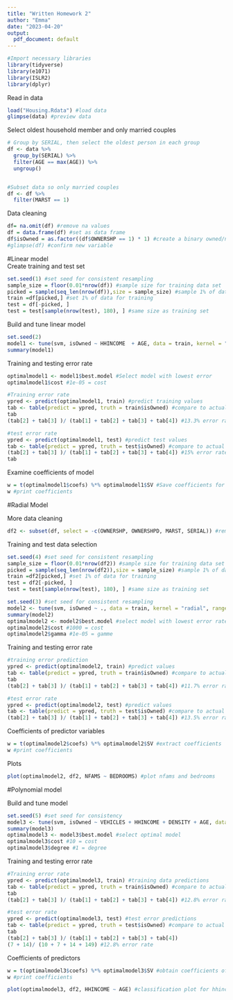---
title: "Written Homework 2"
author: "Emma"
date: "2023-04-20"
output: 
  pdf_document: default
---

```{r}
#Import necessary libraries
library(tidyverse)
library(e1071)
library(ISLR2)
library(dplyr)
```

Read in data
```{r}
load("Housing.Rdata") #load data
glimpse(data) #preview data
```

Select oldest household member and only married couples
```{r}
# Group by SERIAL, then select the oldest person in each group
df <- data %>%
  group_by(SERIAL) %>%
  filter(AGE == max(AGE)) %>%
  ungroup()


#Subset data so only married couples
df <- df %>%
  filter(MARST == 1)

```

Data cleaning
```{r}
df= na.omit(df) #remove na values
df = data.frame(df) #set as data frame
df$isOwned = as.factor((df$OWNERSHP == 1) * 1) #create a binary owned/not owned variable
#glimpse(df) #confirm new variable

```
#Linear model <br>
Create training and test set
```{r}
set.seed(1) #set seed for consistent resampling
sample_size = floor(0.01*nrow(df)) #sample size for training data set
picked = sample(seq_len(nrow(df)),size = sample_size) #sample 1% of data
train =df[picked,] #set 1% of data for training
test = df[-picked, ]
test = test[sample(nrow(test), 180), ] #same size as training set

```

Build and tune linear model
```{r}
set.seed(2)
model1 <- tune(svm, isOwned ~ HHINCOME  + AGE, data = train, kernel = "linear", ranges = list(cost = c(.00001, 0.01, 1,5, 10, 100, 1000))) #Linear support vector classifier testing different values of cost
summary(model1) 
```
Training and testing error rate

```{r}
optimalmodel1 <- model1$best.model #Select model with lowest error
optimalmodel1$cost #1e-05 = cost

#Training error rate
ypred <- predict(optimalmodel1, train) #predict training values
tab <- table(predict = ypred, truth = train$isOwned) #compare to actual values
tab
(tab[2] + tab[3] )/ (tab[1] + tab[2] + tab[3] + tab[4]) #13.3% error rate. Only predicted 1. 

#test error rate
ypred <- predict(optimalmodel1, test) #predict test values
tab <- table(predict = ypred, truth = test$isOwned) #compare to actual values
(tab[2] + tab[3] )/ (tab[1] + tab[2] + tab[3] + tab[4]) #15% error rate. Only predicted 1.
tab
```
Examine coefficients of model
```{r}
w = t(optimalmodel1$coefs) %*% optimalmodel1$SV #Save coefficients for each predictor
w #print coefficients

```

#Radial Model <br>

More data cleaning
```{r}
df2 <- subset(df, select = -c(OWNERSHP, OWNERSHPD, MARST, SERIAL)) #remove variables not meaningful for prediction
```

Training and test data selection

```{r}
set.seed(4) #set seed for consistent resampling
sample_size = floor(0.01*nrow(df2)) #sample size for training data set
picked = sample(seq_len(nrow(df2)),size = sample_size) #sample 1% of data
train =df2[picked,] #set 1% of data for training
test = df2[-picked, ]
test = test[sample(nrow(test), 180), ] #same size as training set

```

```{r}
set.seed(3) #set seed for consistent resampling
model2 <- tune(svm, isOwned ~ ., data = train, kernel = "radial", ranges = list(cost = c(0.1, 1, 10, 100, 1000, 10000), gamma = c(0.00001, 0.0001, 0.001, 0.01, 0.1, 1))) #Support vector classifier testing different values of cost
summary(model2)
optimalmodel2 <- model2$best.model #select model with lowest error rate
optimalmodel2$cost #1000 = cost
optimalmodel2$gamma #1e-05 = gamme
```

Training and testing error rate
```{r}
#training error prediction
ypred <- predict(optimalmodel2, train) #predict values
tab <- table(predict = ypred, truth = train$isOwned) #compare to actual values
tab
(tab[2] + tab[3] )/ (tab[1] + tab[2] + tab[3] + tab[4]) #11.7% error rate

#test error rate
ypred <- predict(optimalmodel2, test) #predict values
tab <- table(predict = ypred, truth = test$isOwned) #compare to actual values
(tab[2] + tab[3] )/ (tab[1] + tab[2] + tab[3] + tab[4]) #13.5% error rate
```
Coefficients of predictor variables
```{r}
w = t(optimalmodel2$coefs) %*% optimalmodel2$SV #extract coefficients
w #print coefficients
```
Plots
```{r}
plot(optimalmodel2, df2, NFAMS ~ BEDROOMS) #plot nfams and bedrooms
```

#Polynomial model <br>

Build and tune model

```{r}
set.seed(5) #set seed for consistency
model3 <- tune(svm, isOwned ~ VEHICLES + HHINCOME + DENSITY + AGE, data = train, kernel = "polynomial", ranges = list(cost = c(0.1, 1, 10, 100, 1000, 10000), degree = c(1, 2, 3, 4))) #Polynomial support vector classifier testing different values of cost and degree
summary(model3)
optimalmodel3 <- model3$best.model #select optimal model
optimalmodel3$cost #10 = cost
optimalmodel3$degree #1 = degree
```

Training and testing error rate
```{r}
#Training error rate
ypred <- predict(optimalmodel3, train) #training data predictions
tab <- table(predict = ypred, truth = train$isOwned) #compare to actual values
tab
(tab[2] + tab[3] )/ (tab[1] + tab[2] + tab[3] + tab[4]) #12.8% error rate

#test error rate
ypred <- predict(optimalmodel3, test) #test error predictions
tab <- table(predict = ypred, truth = test$isOwned) #compare to actual value
tab
(tab[2] + tab[3] )/ (tab[1] + tab[2] + tab[3] + tab[4])
(7 + 14)/ (10 + 7 + 14 + 149) #12.8% error rate
```
Coefficients of predictors
```{r}
w = t(optimalmodel3$coefs) %*% optimalmodel3$SV #obtain coefficients of predictor variables
w #print coefficients
```
```{r}

plot(optimalmodel3, df2, HHINCOME ~ AGE) #classification plot for hhincome and age
```



